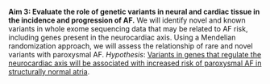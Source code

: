 __Aim 3: Evaluate the role of genetic variants in neural and cardiac tissue in the incidence and progression of AF.__
We will identify novel and known variants in whole exome sequencing data that may be related to AF risk, including genes present in the neurocardiac axis. 
Using a Mendelian randomization approach, we will assess the relationship of rare and novel variants with paroxysmal AF. 
*Hypothesis*: [Variants in genes that regulate the neurocardiac axis will be associated with increased risk of paroxysmal AF in structurally normal atria]{.underline}.

